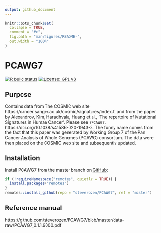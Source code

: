 ```yaml
---
output: github_document
---
```


<!-- README.md is generated from README.Rmd. Please edit that file -->

```r
knitr::opts_chunk$set(
  collapse = TRUE,
  comment = "#>",
  fig.path = "man/figures/README-",
  out.width = "100%"
)
```
# PCAWG7

<!-- badges: start -->

  [![R build status](https://github.com/steverozen/PCAWG7/workflows/R-CMD-check/badge.svg)](https://github.com/steverozen/PCAWG7/actions)
  [![License: GPL v3](https://img.shields.io/badge/License-GPLv3-blue.svg)](https://www.gnu.org/licenses/gpl-3.0)

<!-- badges: end -->

## Purpose

Contains data from The COSMIC
    web site https://cancer.sanger.ac.uk/cosmic/signatures/index.tt
    and from the paper by Alexandrov, Kim, Haradhvala, Huang et al.,
   'The repertoire of Mutational Signatures in Human Cancer'. Please see `?PCAWG7`.
    https://doi.org/10.1038/s41586-020-1943-3. The funny name
    comes from the fact that this paper was generated by
    Working Group 7 of the Pan Cancer Analysis of Whole Genomes
    (PCAWG) consortium. The data were then placed on the COSMIC
    web site and subsequently updated.

## Installation

Install PCAWG7 from the master branch on [GitHub](https://github.com/):

``` r
if (!requireNamespace("remotes", quietly = TRUE)) {
  install.packages("remotes")
}
remotes::install_github(repo = "steverozen/PCAWG7", ref = "master")
```

## Reference manual

https://github.com/steverozen/PCAWG7/blob/master/data-raw/PCAWG7_0.1.1.9000.pdf
